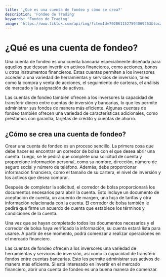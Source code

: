 ```yaml
---
title: '¿Qué es una cuenta de fondeo y cómo se crea?'
description: 'Fondeo de Trading'
keywords: 'Fondeo de Trading'
image: 'https://www.tiktok.com/api/img/?itemId=7020611527594069253&location=0&aid=1988'
---
```




# ¿Qué es una cuenta de fondeo?

Una cuenta de fondeo es una cuenta bancaria especialmente diseñada para aquellos que desean invertir en activos financieros, como acciones, bonos u otros instrumentos financieros. Estas cuentas permiten a los inversores acceder a una variedad de herramientas y servicios de inversión, tales como la compra y venta de acciones, el seguimiento de carteras, el análisis de mercado y la asignación de activos.

<ImageAdd source="https://i.scdn.co/image/ab6765630000ba8aaecc9875b9a4aa5fa43c1699"/>

Las cuentas de fondeo también ofrecen a los inversores la capacidad de transferir dinero entre cuentas de inversión y bancarias, lo que les permite administrar sus fondos de manera más eficiente. Algunas cuentas de fondeo también ofrecen una variedad de características adicionales, como préstamos con garantía, tarjetas de crédito y cuentas de ahorro.

## ¿Cómo se crea una cuenta de fondeo?

Crear una cuenta de fondeo es un proceso sencillo. La primera cosa que debe hacer es encontrar un corredor de bolsa con el que desea abrir una cuenta. Luego, se le pedirá que complete una solicitud de cuenta y proporcione información personal, como su nombre, dirección, número de seguro social y número de teléfono. Además, debe proporcionar información financiera, como el tamaño de su cartera, el nivel de inversión y los activos que desea comprar.

<ImageAdd source="https://cdn.aarp.net/content/dam/aarp/retirement/planning-for-retirement/2022/03/1140-stock-market-downturn-chart-esp.imgcache.rev.web.900.517.jpg"/>

Después de completar la solicitud, el corredor de bolsa proporcionará los documentos necesarios para abrir la cuenta. Esto incluye un documento de aceptación de cuenta, un acuerdo de margen, una hoja de tarifas y otra información relacionada con la cuenta. El corredor de bolsa también le pedirá que firme un acuerdo de cuenta que establece los términos y condiciones de la cuenta.

Una vez que se hayan completado todos los documentos necesarios y el corredor de bolsa haya verificado la información, su cuenta estará lista para usarse. A partir de ese momento, podrá comenzar a realizar operaciones en el mercado financiero.

<ImageAdd source="https://m.media-amazon.com/images/I/51tFQzmDvIL._AC_UF700,800_QL80_.jpg"/>

Las cuentas de fondeo ofrecen a los inversores una variedad de herramientas y servicios de inversión, así como la capacidad de transferir fondos entre cuentas bancarias. Esto les permite administrar sus activos de manera más eficiente. Si está interesado en invertir en el mercado financiero, abrir una cuenta de fondeo es una buena manera de comenzar.